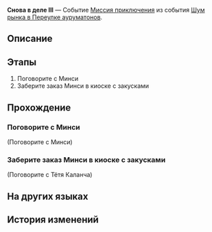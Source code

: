 {{Дополнить|Диалоги.}}
{{Миссия Инфобокс
|id              = 8003218
|Название        = 
|Изображение     = Миссия Освоения Снова в деле III.png
|Тип             = Миссия приключения
|События         = Шум рынка в Переулке ауруматонов
|Глава           = Шум рынка в Переулке ауруматонов
|Условия         = Завершена [[Миссия приключения]] ''[[Управление причалом II]]''
|Персонажи       = Минси; Первопроходец; Тётя Каланча
|СтартЛокация    = Переулок ауруматонов
|Мир             = Лофу Сяньчжоу
|Локации         = Переулок ауруматонов
|Предыдущая      = Управление причалом II
|Следующая       = Управление причалом III
|Награды         = Опыт Освоения*200; Звёздный нефрит*40; Путеводитель путешественника*5; Утраченный кристалл*5; Кредиты*45 000
}}
'''Снова в деле III''' — Событие [[Миссия приключения]] из события [[Шум рынка в Переулке ауруматонов]].

==Описание==
{{Описание|Необходимые визиографии у вас, и теперь вам нужно обсудить с Сушан, в каком направлении предполагается продвижение бизнеса, и определить тему для следующего проморолика.<br />Вы можете довериться деловым инстинктам Сушан, но может быть, было бы мудрее и эффективнее напрямую спросить госпожу секретаря?}}

==Этапы==
# Поговорите с Минси
# Заберите заказ Минси в киоске с закусками

==Прохождение==
{{Дополнить}}


===Поговорите с Минси===
{{Описание миссии|локация=Переулок ауруматонов|В Переулке ауруматонов должно было появиться что-то новенькое. Не хотите проверить?<br />Регулярно посещайте Переулок ауруматонов.}}
{{Диалог Начало}}

;(Поговорите с Минси)
<!--Unknown TalkSentence: 800321607-->
{{Диалог Конец}}

===Заберите заказ Минси в киоске с закусками===
{{Описание миссии|локация=Переулок ауруматонов|Госпожа секретарь официально проинформировала вас о том, что с вашей помощью торговая гильдия успешно достигла цели по доходам и потратит часть выручки на техническое обслуживание и реконструкцию причала. Она также заказала много закусок у тёти Каланчи, чтобы вы могли ими насладиться.<br />Хотя госпожа секретарь не заявила об этом напрямую, вы должны воспринимать это как награду за то, что помогли достичь целевого показателя дохода.}}
{{Диалог Начало}}

;(Поговорите с Тётя Каланча)
<!--Unknown TalkSentence: 800321612-->
:{{Чёрный экран|undefined}}
{{Диалог Конец}}

==На других языках==
{{На других языках
|en   = Back in Business (III)
|zhs  = 金戺重喧•其三
|zht  = 金戺重喧•其三
|ja   = 金庭、喧騒を重ねて・その3
|ko   = 다시 부흥하는 금빛•3
|es   = De nuevo en activo&nbsp;III
|fr   = Les affaires reprennent (III)
|ru   = Снова в деле III
|th   = คืนสู่ความรุ่งเรือง 3
|vi   = Huyên Náo Trở Lại 3
|de   = Wieder im Geschäft 3
|id   = Hiruk Pikuk yang Kembali Bergaung 3
|pt   = De Volta aos Negócios (III)
}}

==История изменений==
{{История изменений|2.7}}
